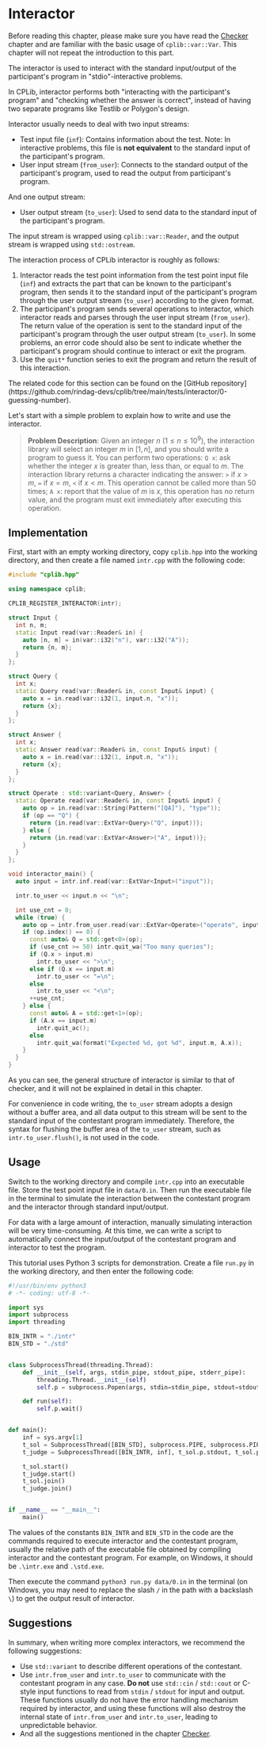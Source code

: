 
# Interactor

Before reading this chapter, please make sure you have read the [Checker](/user-guide/checker) chapter and are familiar with the basic usage of `cplib::var::Var`. This chapter will not repeat the introduction to this part.

The interactor is used to interact with the standard input/output of the participant's program in "stdio"-interactive problems.

In CPLib, interactor performs both "interacting with the participant's program" and "checking whether the answer is correct", instead of having two separate programs like Testlib or Polygon's design. 

Interactor usually needs to deal with two input streams:

- Test input file (`inf`): Contains information about the test. Note: In interactive problems, this file is **not equivalent** to the standard input of the participant's program.
- User input stream (`from_user`): Connects to the standard output of the participant's program, used to read the output from participant's program.

And one output stream:

- User output stream (`to_user`): Used to send data to the standard input of the participant's program.

The input stream is wrapped using `cplib::var::Reader`, and the output stream is wrapped using `std::ostream`.

The interaction process of CPLib interactor is roughly as follows:

1. Interactor reads the test point information from the test point input file (`inf`) and extracts the part that can be known to the participant's program, then sends it to the standard input of the participant's program through the user output stream (`to_user`) according to the given format.
2. The participant's program sends several operations to interactor, which interactor reads and parses through the user input stream (`from_user`). The return value of the operation is sent to the standard input of the participant's program through the user output stream (`to_user`). In some problems, an error code should also be sent to indicate whether the participant's program should continue to interact or exit the program.
3. Use the `quit*` function series to exit the program and return the result of this interaction.

<Callout type="info">
The related code for this section can be found on the [GitHub repository](https://github.com/rindag-devs/cplib/tree/main/tests/interactor/0-guessing-number).
</Callout>

Let's start with a simple problem to explain how to write and use the interactor.

> **Problem Description**: Given an integer $n$ ($1 \le n \le 10^9$), the interaction library will select an integer $m$ in $[1,n]$, and you should write a program to guess it. You can perform two operations: `Q x`: ask whether the integer $x$ is greater than, less than, or equal to $m$. The interaction library returns a character indicating the answer: `>` if $x>m$, `=` if $x=m$, `<` if $x<m$. This operation cannot be called more than $50$ times; `A x`: report that the value of $m$ is $x$, this operation has no return value, and the program must exit immediately after executing this operation.

## Implementation

First, start with an empty working directory, copy `cplib.hpp` into the working directory, and then create a file named `intr.cpp` with the following code:

```cpp filename="intr.cpp" copy showLineNumbers
#include "cplib.hpp"

using namespace cplib;

CPLIB_REGISTER_INTERACTOR(intr);

struct Input {
  int n, m;
  static Input read(var::Reader& in) {
    auto [n, m] = in(var::i32("n"), var::i32("A"));
    return {n, m};
  }
};

struct Query {
  int x;
  static Query read(var::Reader& in, const Input& input) {
    auto x = in.read(var::i32(1, input.n, "x"));
    return {x};
  }
};

struct Answer {
  int x;
  static Answer read(var::Reader& in, const Input& input) {
    auto x = in.read(var::i32(1, input.n, "x"));
    return {x};
  }
};

struct Operate : std::variant<Query, Answer> {
  static Operate read(var::Reader& in, const Input& input) {
    auto op = in.read(var::String(Pattern("[QA]"), "type"));
    if (op == "Q") {
      return {in.read(var::ExtVar<Query>("Q", input))};
    } else {
      return {in.read(var::ExtVar<Answer>("A", input))};
    }
  }
};

void interactor_main() {
  auto input = intr.inf.read(var::ExtVar<Input>("input"));

  intr.to_user << input.n << "\n";

  int use_cnt = 0;
  while (true) {
    auto op = intr.from_user.read(var::ExtVar<Operate>("operate", input));
    if (op.index() == 0) {
      const auto& Q = std::get<0>(op);
      if (use_cnt >= 50) intr.quit_wa("Too many queries");
      if (Q.x > input.m)
        intr.to_user << ">\n";
      else if (Q.x == input.m)
        intr.to_user << "=\n";
      else
        intr.to_user << "<\n";
      ++use_cnt;
    } else {
      const auto& A = std::get<1>(op);
      if (A.x == input.m)
        intr.quit_ac();
      else
        intr.quit_wa(format("Expected %d, got %d", input.m, A.x));
    }
  }
}
```

As you can see, the general structure of interactor is similar to that of checker, and it will not be explained in detail in this chapter.

For convenience in code writing, the `to_user` stream adopts a design without a buffer area, and all data output to this stream will be sent to the standard input of the contestant program immediately. Therefore, the syntax for flushing the buffer area of the `to_user` stream, such as `intr.to_user.flush()`, is not used in the code.

## Usage

Switch to the working directory and compile `intr.cpp` into an executable file. Store the test point input file in `data/0.in`. Then run the executable file in the terminal to simulate the interaction between the contestant program and the interactor through standard input/output.

For data with a large amount of interaction, manually simulating interaction will be very time-consuming. At this time, we can write a script to automatically connect the input/output of the contestant program and interactor to test the program.

This tutorial uses Python 3 scripts for demonstration. Create a file `run.py` in the working directory, and then enter the following code:

```py filename="run.py" copy showLineNumbers
#!/usr/bin/env python3
# -*- coding: utf-8 -*-

import sys
import subprocess
import threading

BIN_INTR = "./intr"
BIN_STD = "./std"


class SubprocessThread(threading.Thread):
    def __init__(self, args, stdin_pipe, stdout_pipe, stderr_pipe):
        threading.Thread.__init__(self)
        self.p = subprocess.Popen(args, stdin=stdin_pipe, stdout=stdout_pipe, stderr=stderr_pipe)

    def run(self):
        self.p.wait()


def main():
    inf = sys.argv[1]
    t_sol = SubprocessThread([BIN_STD], subprocess.PIPE, subprocess.PIPE, subprocess.DEVNULL)
    t_judge = SubprocessThread([BIN_INTR, inf], t_sol.p.stdout, t_sol.p.stdin, sys.stderr)

    t_sol.start()
    t_judge.start()
    t_sol.join()
    t_judge.join()


if __name__ == "__main__":
    main()
```

The values of the constants `BIN_INTR` and `BIN_STD` in the code are the commands required to execute interactor and the contestant program, usually the relative path of the executable file obtained by compiling interactor and the contestant program. For example, on Windows, it should be `.\intr.exe` and `.\std.exe`.

Then execute the command `python3 run.py data/0.in` in the terminal (on Windows, you may need to replace the slash `/` in the path with a backslash `\`) to get the output result of interactor.

## Suggestions

In summary, when writing more complex interactors, we recommend the following suggestions:

- Use `std::variant` to describe different operations of the contestant.
- Use `intr.from_user` and `intr.to_user` to communicate with the contestant program in any case. **Do not** use `std::cin` / `std::cout` or C-style input functions to read from `stdin` / `stdout` for input and output. These functions usually do not have the error handling mechanism required by interactor, and using these functions will also destroy the internal state of `intr.from_user` and `intr.to_user`, leading to unpredictable behavior.
- And all the suggestions mentioned in the chapter [Checker](/user-guide/checker#suggestions).
